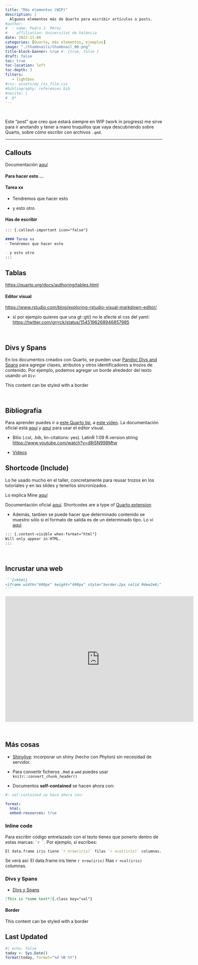 ```yaml
---
title: "Más elementos (WIP)"
description: |
  Algunos elementos más de Quarto para escribir artículos o posts.
#author:
#  - name: Pedro J. Pérez
#    affiliation: Universitat de València
date: 2022-11-08
categories: [Quarto, más elementos, ejemplos]
image: "./thumbnails/thumbnail_00.png"
title-block-banner: true #- {true, false }
draft: false
toc: true
toc-location: left
toc-depth: 3
filters:
   - lightbox
#css: assets/my_css_file.css
#bibliography: references.bib
#nocite: |
#  @*
---
```


<!--This is a comment. Comments are not displayed in the browser-->

<br>

Este "post" que creo que estará siempre en WIP (work in progress) me sirve para ir anotando y tener a mano truquillos que vaya descubriendo sobre Quarto, sobre cómo escribir con archivos `.qmd`.

--------------------------------------------------------------------------------



## Callouts

Documentación [aquí](https://quarto.org/docs/authoring/callouts.html)


:::: panel-tabset
#### Para hacer esto ...

::: {.callout-important icon="false"}
#### Tarea xx
- Tendremos que hacer esto 

- y esto otro
:::

#### Has de escribir

``` markdown
::: {.callout-important icon="false"}

#### Tarea xx
- Tendremos que hacer esto 

- y esto otro
:::
```

::::





## Tablas

<https://quarto.org/docs/authoring/tables.html>

#### Editor visual

<https://www.rstudio.com/blog/exploring-rstudio-visual-markdown-editor/>


- si por ejemplo quieres que una gt::gt() no le afecte el css del yaml: <https://twitter.com/grrrck/status/1545196268946857985>

<br>

## Divs y Spans

En los documentos creados con Quarto, se pueden usar [Pandoc Divs and Spans](https://quarto.org/docs/authoring/markdown-basics.html#divs-and-spans) para agregar clases, atributos y otros identificadores a trozos de contenido. Por ejemplo, podemos agregar un borde alrededor del texto usando un `Div`:


::: {.border}
This content can be styled with a border
:::



<br>

## Bibliografía

Para aprender puedes ir a [este Quarto tip](https://mine-cetinkaya-rundel.github.io/quarto-tip-a-day/posts/24-citations/), a  [este video](https://youtu.be/d8jSN998Mtw?t=3757). La documentación oficial está [aquí](https://quarto.org/docs/authoring/footnotes-and-citations.html) y [aquí](https://quarto.org/docs/visual-editor/technical.html#citations) para usar el editor visual.


- Bilio (.csl, .bib, lin-citations: yes). LatinR 1:09  R.version.string <https://www.youtube.com/watch?v=d8jSN998Mtw>


- [Videos](https://quarto.org/docs/authoring/videos.html) 



## Shortcode (Include)

Lo he usado mucho en el taller, concretamente para reusar trozos en los tutoriales y en las slides y tenerlos sincronizados.

Lo explica Mine [aquí](https://mine-cetinkaya-rundel.github.io/quarto-tip-a-day/posts/04-include/)

Documentación oficial [aquí](https://quarto.org/docs/extensions/shortcodes.html). Shortcodes are a type of [Quarto extension](https://quarto.org/docs/extensions/)

- Además, tanbien se puede hacer que determinado contenido se muestro sólo si el formato de salida es de un determinado tipo. Lo vi [aquí]()

```md
::: {.content-visible when-format="html"}
Will only appear in HTML.
:::
```

<br>

## Incrustar una web


````md
```{=html}
<iframe width="600px" height="400px" style="border:2px solid #dee2e6;" src="https://quarto.org/docs/guide/"></iframe>
```
````

```{=html}
<iframe width="600px" height="400px" style="border:2px solid #dee2e6;" src="https://quarto.org/docs/guide/"></iframe>
```

<br>


## Más cosas

- [Shinylive](https://quarto.org/docs/blog/posts/2022-10-25-shinylive-extension/): incorporar un shiny (hecho con Phyton) sin necesidad de servidor.

- Para convertir ficheros `.Rmd` a `wmd` puedes usar `knitr::convert_chunk_header()`


- Documentos **self-contained** se hacen ahora con:


```yaml
#- sel-contained se hace ahora con:

format:
  html:
  embed-resources: true
```
### Inline code

Para escribir código entrelazado con el texto tienes que ponerlo dentro de estas marcas: `` `r ` ``. Por ejemplo, si escribes:


```r
El data.frame iris tiene `r nrow(iris)` filas `r ncol(iris)` columnas.
```

Se verá así: El data.frame iris tiene `r nrow(iris)` filas `r ncol(iris)` columnas.

### Divs y Spans

- [Divs y Spans](https://quarto.org/docs/authoring/markdown-basics.html#divs-and-spans)



``` markdown
[This is *some text*]{.class key="val"}
```


####  Border

::: {.border}
This content can be styled with a border
:::


## Last Updated {.appendix}

```r
#| echo: false
today <- Sys.Date()
format(today, format="%d %B %Y")
```